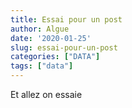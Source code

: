 ```yaml
---
title: Essai pour un post
author: Algue
date: '2020-01-25'
slug: essai-pour-un-post
categories: ["DATA"]
tags: ["data"]
---
```


Et allez on essaie